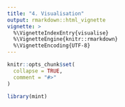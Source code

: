 ```yaml
---
title: "4. Visualisation"
output: rmarkdown::html_vignette
vignette: >
  %\VignetteIndexEntry{visualise}
  %\VignetteEngine{knitr::rmarkdown}
  %\VignetteEncoding{UTF-8}
---
```


```r
knitr::opts_chunk$set(
  collapse = TRUE,
  comment = "#>"
)
```

```r
library(mint)
```

